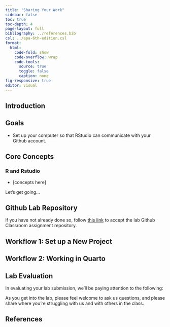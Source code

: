 ```yaml
---
title: "Sharing Your Work"
sidebar: false
toc: true
toc-depth: 4
page-layout: full
bibliography: ../references.bib
csl: ../apa-6th-edition.csl
format: 
  html:
    code-fold: show
    code-overflow: wrap
    code-tools:
      source: true
      toggle: false
      caption: none
fig-responsive: true
editor: visual
---
```


## Introduction

## Goals

-   Set up your computer so that RStudio can communicate with your Github account.

## Core Concepts

### R and Rstudio

-   \[concepts here\]

Let's get going...

## Github Lab Repository

If you have not already done so, follow [this link](https://classroom.github.com/a/TzkeNAie) to accept the lab Github Classroom assignment repository.

## Workflow 1: Set up a New Project

## Workflow 2: Working in Quarto

## Lab Evaluation

In evaluating your lab submission, we'll be paying attention to the following:

As you get into the lab, please feel welcome to ask us questions, and please share where you're struggling with us and with others in the class.

## References
